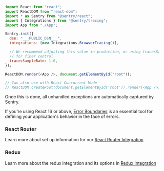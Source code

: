 ```javascript
import React from "react";
import ReactDOM from "react-dom";
import * as Sentry from "@sentry/react";
import { Integrations } from "@sentry/tracing";
import App from "./App";

Sentry.init({
  dsn: "___PUBLIC_DSN___",
  integrations: [new Integrations.BrowserTracing()],

  // We recommend adjusting this value in production, or using tracesSampler
  // for finer control
  tracesSampleRate: 1.0,
});

ReactDOM.render(<App />, document.getElementById("root"));

// Can also use with React Concurrent Mode
// ReactDOM.createRoot(document.getElementById('root')).render(<App />);
```

Once this is done, all unhandled exceptions are automatically captured by Sentry.

If you're using React 16 or above, [Error Boundaries](components/error-boundaries) is an essential tool for defining your application's behavior in the face of errors.


### React Router

Learn more about set up information for our [React Router Integration](configuration/integrations/react-router/).

### Redux

Learn more about the redux integration and its options in [Redux Integration](configuration/integrations/redux/)
